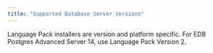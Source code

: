 ```yaml
---
title: "Supported Database Server Versions"
---
```


<div id="supported_database_server_versions" class="registered_link"></div>

Language Pack installers are version and platform specific. For EDB Postgres Advanced Server 14, use Language Pack Version 2. 

